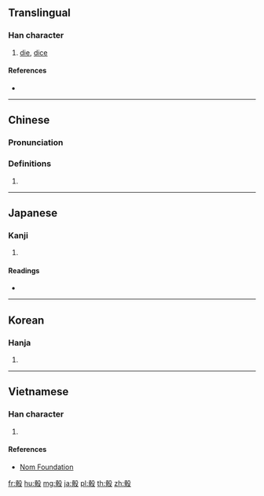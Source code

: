 {{character info/new}}
==Translingual==

===Han character===
{{Han char|rn=188|rad=骨|as=04|sn=14|four=77247|canj=BBHNE|ids=⿰骨殳}}

# [[die]], [[dice]]

====References====
* {{Han ref|kx=1448.200|dkj=45127|dj=1974.200|hdz=74408.110|uh=9AB0|ud=39600|bh=BBEB|bd=48107}}

----

==Chinese==
{{zh-forms}}

===Pronunciation===
{{zh-pron
|m=tóu,gǔ
|c=sik1,tau4
|mn=tâu/tô͘
|mc=y
|oc=y
|ma=
|cat=n
}}

===Definitions===
{{zh-hanzi}}

# {{rfdef|lang=zh}}

----

==Japanese==

===Kanji===
{{ja-kanji|grade=|rs=骨04}}

# {{defn|lang=ja|sort=骨04}}

====Readings====
* {{ja-readings|on=[[とう]] (tō)|kun=[[さい]] (sai), [[さいころ]] (saikoro)}}

----

==Korean==

===Hanja===
{{ko-hanja|hangeul=투|eumhun=|rv=tu|mr=t'u|y=thwu}}

# {{defn|lang=ko|sort=骨04}}

----

==Vietnamese==

===Han character===
{{vi-readings|rs=骨04| hanviet = đầu}}

# {{defn|lang=vi|sort=骨04}}

====References====
*[http://nomfoundation.org/common/nom_details.php?codepoint=9ab0 Nom Foundation]

[[fr:骰]]
[[hu:骰]]
[[mg:骰]]
[[ja:骰]]
[[pl:骰]]
[[th:骰]]
[[zh:骰]]